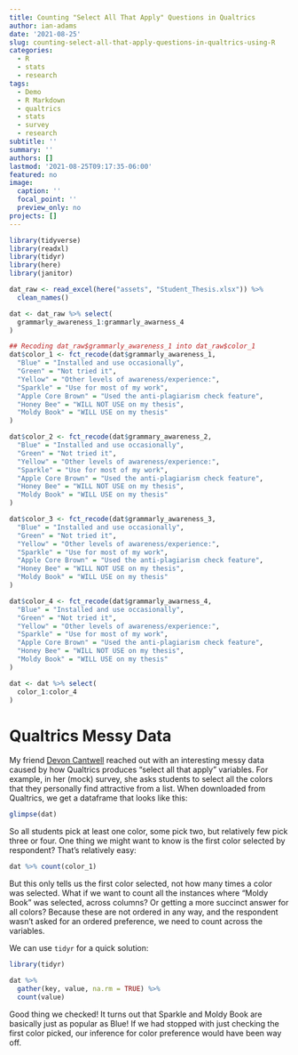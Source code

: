 ```yaml
---
title: Counting "Select All That Apply" Questions in Qualtrics
author: ian-adams
date: '2021-08-25'
slug: counting-select-all-that-apply-questions-in-qualtrics-using-R
categories:
  - R
  - stats
  - research
tags:
  - Demo
  - R Markdown
  - qualtrics
  - stats
  - survey
  - research
subtitle: ''
summary: ''
authors: []
lastmod: '2021-08-25T09:17:35-06:00'
featured: no
image:
  caption: ''
  focal_point: ''
  preview_only: no
projects: []
---
```


```r
library(tidyverse)
library(readxl)
library(tidyr)
library(here)
library(janitor)

```

```r

dat_raw <- read_excel(here("assets", "Student_Thesis.xlsx")) %>%
  clean_names()

dat <- dat_raw %>% select(
  grammarly_awareness_1:grammarly_awarness_4
)

## Recoding dat_raw$grammarly_awareness_1 into dat_raw$color_1
dat$color_1 <- fct_recode(dat$grammarly_awareness_1,
  "Blue" = "Installed and use occasionally",
  "Green" = "Not tried it",
  "Yellow" = "Other levels of awareness/experience:",
  "Sparkle" = "Use for most of my work",
  "Apple Core Brown" = "Used the anti-plagiarism check feature",
  "Honey Bee" = "WILL NOT USE on my thesis",
  "Moldy Book" = "WILL USE on my thesis"
)

dat$color_2 <- fct_recode(dat$grammary_awareness_2,
  "Blue" = "Installed and use occasionally",
  "Green" = "Not tried it",
  "Yellow" = "Other levels of awareness/experience:",
  "Sparkle" = "Use for most of my work",
  "Apple Core Brown" = "Used the anti-plagiarism check feature",
  "Honey Bee" = "WILL NOT USE on my thesis",
  "Moldy Book" = "WILL USE on my thesis"
)

dat$color_3 <- fct_recode(dat$grammarly_awareness_3,
  "Blue" = "Installed and use occasionally",
  "Green" = "Not tried it",
  "Yellow" = "Other levels of awareness/experience:",
  "Sparkle" = "Use for most of my work",
  "Apple Core Brown" = "Used the anti-plagiarism check feature",
  "Honey Bee" = "WILL NOT USE on my thesis",
  "Moldy Book" = "WILL USE on my thesis"
)

dat$color_4 <- fct_recode(dat$grammarly_awarness_4,
  "Blue" = "Installed and use occasionally",
  "Green" = "Not tried it",
  "Yellow" = "Other levels of awareness/experience:",
  "Sparkle" = "Use for most of my work",
  "Apple Core Brown" = "Used the anti-plagiarism check feature",
  "Honey Bee" = "WILL NOT USE on my thesis",
  "Moldy Book" = "WILL USE on my thesis"
)

dat <- dat %>% select(
  color_1:color_4
)

```


# Qualtrics Messy Data

My friend [Devon Cantwell](https://www.devoncantwell.com/about-devon) reached out with an interesting messy data caused by how Qualtrics produces "select all that apply" variables. For example, in her (mock) survey, she asks students to select all the colors that they personally find attractive from a list. When downloaded from Qualtrics, we get a dataframe that looks like this:

```r

glimpse(dat)

```
So all students pick at least one color, some pick two, but relatively few pick three or four. One thing we might want to know is the first color selected by respondent? That's relatively easy:

```r
dat %>% count(color_1)


```
But this only tells us the first color selected, not how many times a color was selected. What if we want to count all the instances where "Moldy Book" was selected, across columns? Or getting a more succinct answer for all colors? Because these are not ordered in any way, and the respondent wasn't asked for an ordered preference, we need to count across the variables.

We can use `tidyr` for a quick solution:

```r

library(tidyr)

dat %>%
  gather(key, value, na.rm = TRUE) %>%
  count(value)

```

Good thing we checked! It turns out that Sparkle and Moldy Book are basically just as popular as Blue! If we had stopped with just checking the first color picked, our inference for color preference would have been way off.


